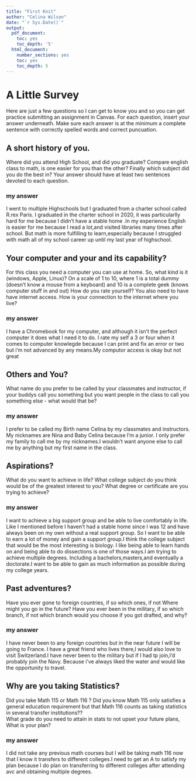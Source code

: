 ```yaml
---
title: "First Knit"
author: "Celina Wilson"
date: "`r Sys.Date()`"
output:
  pdf_document:
    toc: yes
    toc_depth: '5'
  html_document:
    number_sections: yes
    toc: yes
    toc_depth: 5
---
```


# A Little Survey

Here are just a few questions so I can get to know you and so you can get practice submitting an assignment in Canvas.  For each question, insert your answer underneath. Make sure each answer is at the minimum a complete sentence with correctly spelled words and correct puncuation. 

## A short history of you.  
Where did you attend High School, and did you graduate? Compare english class to math, is one easier for you than the other? Finally which subject did you do the best in? Your answer should have at least two sentences devoted to each question.  
  
### my answer     
  I went to multiple Highschools but I graduated from a charter school called R.rex Paris. I graduated in the charter school in 2020, it was particularlly hard for me because I didn't have a stable home .In my experience English is easier for me because I read a lot,and visited libraries many times after school. But math is more fulfilling to learn,especially because I struggled with math all of my school career up until my last year of highschool.

     


## Your computer and your and its capability?  
 For this class  you need a computer you can use at home.  So, what kind is it (windows, Apple, Linux)?  On a scale of 1 to 10, where 1 is a total dummy (doesn't know a mouse from a keyboard) and 10 is a complete geek (knows computer stuff in and out) How do you rate yourself?  You also need to have have internet access. How is your connection to the internet where you live?

### my answer   
   I have a Chromebook for my computer, and although it isn't the perfect computer it does what I need it to do. I rate my self a 3 or four when it comes to computer knowlegde because I can print and fix an error or two but i'm not advanced by any means.My computor access is okay but not great

## Others and You?   
What name do you prefer to be called by your classmates and instructor, if your buddys call you something but you want people in the class to call you something else - what would that be? 

### my answer     
 I prefer to be called my Birth name Celina by my classmates and instructors. My nicknames are Nina and Baby Celina because I'm a junior. I only prefer my family to call me by my nicknames.I wouldn't want anyone else to call me by anything but my first name in the class.
   
 




## Aspirations?   
What do you want to achieve in life?  What college subject do you think would be of the greatest interest to you? What degree or certificate are you trying to achieve?

### my answer     
  I want to achieve a big support group and be able to live comfortably in life. Like I mentioned before I haven't had a stable home since I was 12 and have always been on my own without a real support group. So I want to be able to earn a lot of money and gain a support group.I think the college subject that would be the most interesting is biology. I like being able to learn hands on and being able to do dissections is one of those ways.I am trying to achieve multiple degrees. Including a bachelors,masters,and eventually a doctorate.I want to be able to gain as much information as possible during my college years.
   
 




## Past adventures?  
Have you ever gone to foreign countries, if so which ones, if not Where might you go in the future?  Have you ever been in the military, if so which branch, if not which branch would you choose if you got drafted, and why?

### my answer     
  I have never been to any foreign countries but in the near future I will be going to France. I have a great friend who lives there,I would also love to visit Switzerland.I have never been to the military but if I had tp join,I'd probably join the Navy. Because i've always liked the water and would like the opportunity to travel.
   
  




## Why are you taking Statistics?  
Did you take Math 115 or Math 116 ?  Did you know Math 115 only satisfies a general education requirement but that Math 116 counts as taking statistics in several transfer institutions??  
What grade do you need to attain in stats to not upset your future plans, What is your plan?  
 

### my answer     
  I did not take any previous math courses but I will be taking math 116 now that I know it transfers to different colleges.I need to get an A to satisfy my plan because I do plan on transferring to different colleges after attending avc and obtaining multiple degrees.
   
 






  




